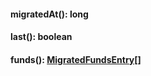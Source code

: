 
#### migratedAt(): long




#### last(): boolean




#### funds(): [MigratedFundsEntry[]](#migratedfundsentry)



